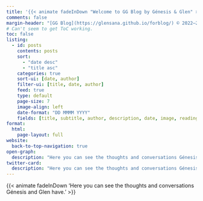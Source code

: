 ```yaml
---
title: '{{< animate fadeInDown "Welcome to GG Blog by Génesis & Glen" >}}'
comments: false
margin-header: "[GG Blog](https://glensana.github.io/forblog/) © 2022–2025 to ∞ by [Glen Sanabria](https://glensana.github.io/about.html) is licensed under [CC BY-NC 4.0](https://creativecommons.org/licenses/by-nc/4.0/?ref=chooser-v1)"
# Can't seem to get ToC working.
toc: false
listing:
  - id: posts
    contents: posts
    sort: 
      - "date desc"
      - "title asc"
    categories: true
    sort-ui: [date, author]
    filter-ui: [title, date, author]
    feed: true
    type: default
    page-size: 7
    image-align: left
    date-format: "DD MMMM YYYY"
    fields: [title, subtitle, author, description, date, image, reading-time]
format:
  html:
    page-layout: full
website:
  back-to-top-navigation: true
open-graph:
  description: "Here you can see the thoughts and conversations Génesis and Glen have."
twitter-card:
  description: "Here you can see the thoughts and conversations Génesis and Glen have."
---
```


{{< animate fadeInDown 'Here you can see the thoughts and conversations Génesis and Glen have.' >}}

::::{.animate__animated .animate__slideInLeft .animate__duration-250ms}

<!-- ### Featured Posts
:::{#featured}
:::

<br></br>
--- -->
<br></br>

<!-- ### All Posts -->
:::{#posts}
:::

<br></br>

::::